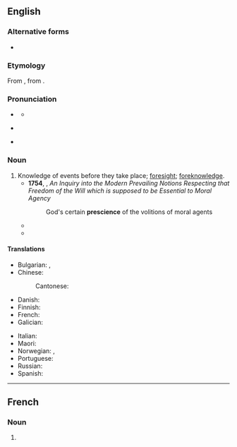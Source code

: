 ==English==

===Alternative forms===
* {{l|en|præscience}} {{qualifier|archaic}}

===Etymology===
{{root|en|ine-pro|*skey-}}
From {{der|en|fr|prescience|}}, from {{der|en|la|praescientia|}}.

===Pronunciation===
* {{a|RP}} {{IPA|en|/ˈpɹɛsɪ.əns/}}
** {{audio|en|LL-Q1860 (eng)-Vealhurl-prescience.wav|Audio (UK)}}
* {{a|US}} {{IPA|en|/ˈpɹɛʃɨns/}}
* {{rhymes|en|ɛsɪəns|s=3}}

===Noun===
{{en-noun|-|s}}

# Knowledge of events before they take place; [[foresight]]; [[foreknowledge]].
#* '''1754''', {{w|Jonathan Edwards (theologian)|Jonathan Edwards}}, ''An Inquiry into the Modern Prevailing Notions Respecting that Freedom of the Will which is supposed to be Essential to Moral Agency''
#*: God's certain '''prescience''' of the volitions of moral agents
#* {{quote-book|en|year=1815|author={{w|Lydia Sigourney}}|title=Moral Pieces in Prose and Verse|section=On a Sleeping Infant|page=198|text=O thou, who thus the eye hast veil'd,<br>The book of fate so slowly given,<br>I thank thee, that thou hast conceal'd<br>From man the '''prescience''' of heaven.}}
#* {{quote-journal|en|date=2020 September 23|author=Paul Bigland|title=The tragic tale of the Tay Bridge disaster|journal=Rail|page=83|text=With '''prescience''', the Barlows designed them to withstand a third more weight than they would be expected to bear in normal conditions - future proofing the bridge for the weight of trains we see using it today.}}

====Translations====
{{trans-top|Knowledge of events before they take place; foresight; foreknowledge}}
* Bulgarian: {{t+|bg|предвиждане|n}}, {{t+|bg|далновидност|f}}
* Chinese:
*: Cantonese: {{t|yue|先見之明|tr=zin1 gin3 zi1 ming4}}
* Danish: {{t|da|klarsyn|n}}
* Finnish: {{t|fi|etukäteistieto}}
* French: {{t+|fr|prescience|f}}
* Galician: {{t|gl|presciencia|f}}
{{trans-mid}}
* Italian: {{t|it|preveggenza|f}}
* Maori: {{t|mi|matakite}}
* Norwegian: {{t|no|klarsyn|n}}, {{t|no|framsyn}}
* Portuguese: {{t+|pt|presciência|f}}
* Russian: {{t+|ru|предви́дение|n}}
* Spanish: {{t+|es|presciencia|f}}
{{trans-bottom}}
----

==French==

===Noun===
{{fr-noun|f}}

# {{l|en|prescience}}